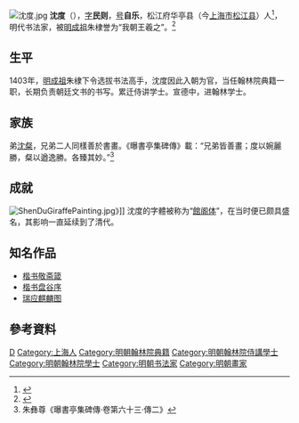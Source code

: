 [[File:沈度.jpg|thumb]]
'''沈度'''（{{bd|1357年||1434年||S沈}}），[[表字|字]]'''民则'''，[[号|号]]'''自乐'''，松江府华亭县（今[[上海市|上海市]][[松江县|松江县]]）人<ref>{{Cite web |url=http://www.shtong.gov.cn/newsite/node2/node4/node2250/songjiang/node47454/node47456/node63581/userobject1ai51636.html |title=《沈度（1357～1434年）》。上海市地方志办公室。 |accessdate=2019-04-20 |archive-date=2020-08-18 |archive-url=https://web.archive.org/web/20200818064130/http://www.shtong.gov.cn/newsite/node2/node4/node2250/songjiang/node47454/node47456/node63581/userobject1ai51636.html |dead-url=no }}</ref>，明代书法家，被[[明成祖|明成祖]]朱棣誉为“我朝王羲之”。<ref>{{Cite web |url=http://www.shtong.gov.cn/newsite/node2/node2245/node73148/node73151/node73188/ |title=《上海美术志·第一编美术创作与美术设计·第二章书法》。上海市地方志办公室。 |accessdate=2019-04-20 |archive-date=2019-04-20 |archive-url=https://web.archive.org/web/20190420062941/http://www.shtong.gov.cn/newsite/node2/node2245/node73148/node73151/node73188/ |dead-url=no }}</ref>

==生平==
1403年，[[明成祖|明成祖]]朱棣下令选拔书法高手，沈度因此入朝为官，当任翰林院典籍一职，长期负责朝廷文书的书写。累迁侍讲学士。宣德中，进翰林学士。

== 家族 ==
弟[[沈粲|沈粲]]，兄弟二人同樣善於書畫。《曝書亭集碑傳》載：“兄弟皆善畫；度以婉麗勝，粲以遒逸勝。各臻其妙。”<ref>朱彝尊《曝書亭集碑傳·卷第六十三·傳二》</ref>

==成就==
[[File:ShenDuGiraffePainting.jpg|thumb]]》]]
沈度的字體被称为“[[館阁体|館阁体]]”，在当时便已颇具盛名，其影响一直延续到了清代。

==知名作品==
*[[楷书敬斋箴|楷书敬斋箴]]
*[[楷书盘谷序|楷书盘谷序]]
*[[瑞应麒麟图|瑞应麒麟图]]

==參考資料==
{{reflist}}

{{Authority control}}

{{DEFAULTSORT:}}
[[Category:沈姓|D]]
[[Category:上海人|Category:上海人]]
[[Category:明朝翰林院典籍|Category:明朝翰林院典籍]]
[[Category:明朝翰林院侍講學士|Category:明朝翰林院侍講學士]]
[[Category:明朝翰林院學士|Category:明朝翰林院學士]]
[[Category:明朝书法家|Category:明朝书法家]]
[[Category:明朝畫家|Category:明朝畫家]]